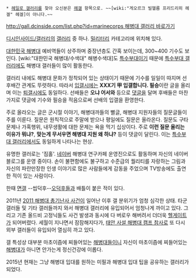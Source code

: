 
 * [[헤일로 갤러리]]를 찾아 오신분은 [[헤갤]] 항목으로. ~~[wiki:"게오르크 빌헬름 프리드리히 헤겔" 헤겔]이 아니다.~~

[[http://gall.dcinside.com/list.php?id=marinecorps 해병대 갤러리 바로가기]]

[[디시인사이드/갤러리]]의 [[갤러리]] 중 하나. [[밀리터리]] 카테고리에 위치해 있다.



[[대한민국 해병대]] 예비역들이 상주하며 중장년층도 간혹 보이는데, 300~400 기수도 보인다. [wiki:"대한민국 해병대/수색대" 해병수색대]도 [[특수부대]]이기 때문에 [[특수부대 갤러리]]에도 해병대 갤러들이 많이 활동한다.

갤러리 내에도 해병대 문화가 정착되어 있는 상태이기 때문에 기수를 일일이 따지며 선후배간 관계도 뚜렷하다. 따라서 [[입갤]]시에는 '''XXX기 甲 입갤합니다. 필승'''이란 글을 올리며 이는 [[퇴갤]]시에도 동일하다. 선배들은 '''오냐 어서와''' 등으로 [[댓글]]을 달며 후배들은 마찬가지로 댓글에 기수와 필승을 적음으로써 선배의 입갤을 환영한다.

주로 올라오는 글은 군시절 이야기, 해병대까들의 뻘글, 해병대 지원자들의 질문글들이 주를 이룬다. 질문은 원칙적으로 주말에 받으나 평일에도 질문은 올라온다. 질문도 구타문제나 가혹행위, 내무생활에 대한 문제는 욕을 먹기 십상이다. 주로 '''이런 질문 올리는 이유가 뭐냐?''', '''맞는게 무서우면 해병대 지원 왜 하냐?''' 등이 댓글이 달린다. 이는 [[특수부대 갤러리]]에서도 동일하게 나타나는 현상.

유명한 갤러로는 '짐홀'. [[네이버]] 해병대 연구카페 운영진으로도 활동하며 자신의 네이버 블로그를 운영 중이다. 손이 불편함에도 불구하고 수준급의 퀄리티를 자랑하는 그림과 자신의 파란만장한 인생 이야기로 많은 사람들에게 감동을 주었으며 TV방송에도 출연한 적이 있는 사람이다.

한때 [[면갤]] --씹덕후--[[오덕후]]들과 배틀이 붙은 적이 있다.

2011년 [[2011 해병대 총기난사 사건]]이 일어난 이후 갤 분위기가 엄청 심각한 상태. 타군갤러들 및 기타 갤러들까지 와서 해병대 갤러리에 유입되어서 엄청나게 까이고 있다. 그리고 기존 올드비 고정닉들도 사건 발생과 동시에 다 버로우 해버려서 더더욱 [[헬게이트]]가 되어버렸다. 세월이 지나면서 잠잠해지다가, [[태안 사설 해병대 캠프 참사]]로 또 다시 외부 갤러들이 유입되어 열심히 까고 있다.

갤 특성상 대부분 마초이즘에 찌들어있는 [[해병대]]들이니 자신이 마초이즘에 찌들어있는 [[해병대]]가 아니면 안가는게 정신건강에 이롭다.

2015년 현재는 그냥 해병대 입대를 원하는 미필과 해병대 입대 팁을 공유하는 갤러리가 되었다.
